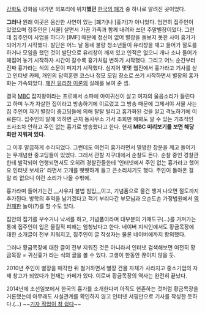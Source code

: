 [[강화도]] 강화읍 내가면 외포리에 위치'''했던''' [[한국의 폐가]] 중 하나로 알려진 곳이었다.

'''그러나''' 원래 이곳은 음산한 사연이 있는 [폐가]나 [흉가]가 아니었다. 엄연히 집주인이 있었으며 집주인은 [서울] 살면서 가끔 가족과 함께 내려와 쓰던 주말별장이었다. 그런데 집주인이 사업을 하다가 [IMF] 때문에 정신이 없어 별장을 돌보지 못한 사이 흉가가 되어가기 시작했다. 발단은 어느 날 동네 불량 청소년들이 유리창을 깨고 들어가 절도를 하거나 모임을 했던 것이 발단으로 유리창이 깨져 있고 인적은 없으니 개나 소나 들어가 헤집어 놓기 시작하자 시간이 갈수록 흉가처럼 변하기 시작했다. 그리고 어느 순간부터 진짜 흉가라는 식의 소문이 퍼지기 시작했다. 심지어 몇몇 웹진에서 흉가라고 기사를 싣고 인터넷 카페, 개인의 담력훈련 코스나 정모 모임 장소로 쓰기 시작하면서 별장의 흉가화는 가속되었다. [[깨진 유리창 이론]]의 실례를 보여 준 셈.

결국 [[MBC]] 잡지왕이라는 프로에서 소파에 아이귀신이 살고 여자의 울음소리가 들린다고 하며 누가 자살한 집이라고 방송하기에 이르렀고 그 방송 때문에 그제서야 서울 사는 집 주인이 자기 별장이 중고딩들에 의해 탈탈 털리고 흉가화된 것을 알고 격노하기에 이르른다. 집주인의 말에 의하면 근처 동사무소 가서 조회만 해봐도 알 수 있는 기초적인 조사조차 안하고 주인 없는 흉가로 방송했다고 한다. 현재 '''MBC 미리보기를 보면 해당 화만 지워져 있다.'''

그 이후 말끔하게 수리되었다. 그런데도 여전히 흉가라면서 멀쩡한 창문을 깨고 들어가는 무개념한 중고딩들이 있었다. 그래서 관할 지구대에서 순찰도 돈다. 순찰 중인 경찰관한테 발각되어 연행되면서도 오히려 경찰관들한테 '인터넷에서 주인 없는 흉가라고 했어요 인터넷 보세요' 라면서 고개를 빳빳하게 들고 큰소리치기도 했다. 주인이 돌아온 걸 알 리 없으니 이런 소리가 나올 수밖에.

흉가라며 들어가는건 __사유지 불법 침입__이고, 기념품으로 물건 챙겨 나오면 절도까지 추가된다. 방학의 추억을 남기겠다고 객기 부리다간 부모님과 오손도손 가정법원에서 [[역전재판]] 놀이(?)를 할 수도 있다.  

집안의 집기를 부수거나 낙서를 하고, 기념품이라며 대부분의 가재도구(...)를 가져가는 통에 집주인이 입은 물질적 피해는 엄청났다고 한다. 네이버 지식인에서도 황금목장에 대한 소개글이 전부 지워지고, 집주인이 글 작성자는 물론 네이버에까지 항의했다.

그러나 황금목장에 대한 글이 전부 지워진 것은 아니라서 인터넷 검색해보면 여전히 황금목장 = 귀신흉가 라는 식의 글을 볼 수 있다. 고생이 한동안 끊이지 않을 듯.

2010년 주인이 별장을 매각한 뒤 철거하면서 별장 건물 자체가 사라지고 중소기업의 자재 창고가 되었다가 현재는 카페가 있다. 이로써 황금목장의 역사는 완전히 끝났다.

2014년에 조선일보에서 한국의 흉가를 소개한다며 아직도 현존하는 것처럼 황금목장을 거론했는데 아무래도 사실관계를 확인하지 않고 인터넷 서핑만으로 기사를 작성한 듯하다.(...) ~~[[기레기|기자 직업이 참 쉽다]]~~
